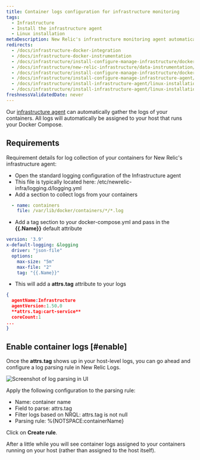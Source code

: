```yaml
---
title: Container logs configuration for infrastructure monitoring
tags:
  - Infrastructure
  - Install the infrastructure agent
  - Linux installation
metaDescription: New Relic's infrastructure monitoring agent automatically instruments container runtimes to collect container metrics and metadata.
redirects:
  - /docs/infrastructure-docker-integration
  - /docs/infrastructure-docker-instrumentation
  - /docs/infrastructure/install-configure-manage-infrastructure/docker-installation/docker-container-monitoring-infrastructure
  - /docs/infrastructure/new-relic-infrastructure/data-instrumentation/docker-instrumentation-infrastructure
  - /docs/infrastructure/install-configure-manage-infrastructure/docker-installation/docker-instrumentation-infrastructure
  - /docs/infrastructure/install-configure-manage-infrastructure-agent/linux-installation/docker-instrumentation-infrastructure
  - /docs/infrastructure/install-infrastructure-agent/linux-installation/docker-instrumentation-infrastructure-monitoring
  - /docs/infrastructure/install-infrastructure-agent/linux-installation/docker-instrumentation-infrastructure
freshnessValidatedDate: never
---
```



Our [infrastructure agent](/docs/welcome-new-relic-infrastructure) can automatically gather the logs of your containers. All logs will automatically be assigned to your host that runs your Docker Compose.

## Requirements

Requirement details for log collection of your containers for New Relic's infrastructure agent:

* Open the standard logging configuration of the Infrastructure agent
* This file is typically located here: /etc/newrelic-infra/logging.d/logging.yml
* Add a section to collect logs from your containers

```yml
  - name: containers
    file: /var/lib/docker/containers/*/*.log
```

* Add a tag section to your docker-compose.yml and pass in the **{{.Name}}** default attribute

```yml
version: '3.9'
x-default-logging: &logging
  driver: "json-file"
  options:
    max-size: "5m"
    max-file: "2"
    tag: "{{.Name}}"
```

* This will add a **attrs.tag** attribute to your logs

```json
{
  agentName:Infrastructure
  agentVersion:1.50.0
  **attrs.tag:cart-service**
  coreCount:1
...
}
```

## Enable container logs [#enable]

Once the **attrs.tag** shows up in your host-level logs, you can go ahead and configure a log parsing rule in New Relic Logs.

<img
  title="Log parsing rules"
  alt="Screenshot of log parsing in UI"
  src={logsParsingUi}
/>

Apply the following configuration to the parsing rule:

* Name: container name
* Field to parse: attrs.tag
* Filter logs based on NRQL: attrs.tag is not null
* Parsing rule: %{NOTSPACE:containerName}

Click on **Create rule**.

After a little while you will see container logs assigned to your containers running on your host (rather than assigned to the host itself).
